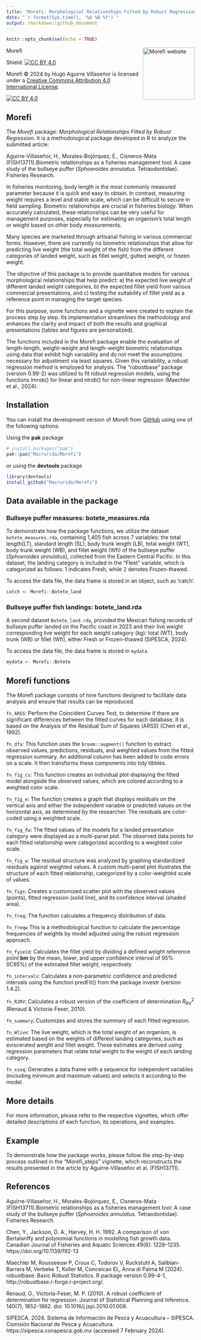 ```yaml
---
title: "Morefi: Morphological Relationships Fitted by Robust Regression"
date: "`r format(Sys.time(), '%d %B %Y')`"
output: rmarkdown::github_document
---
```


```r
knitr::opts_chunk$set(echo = TRUE)
```

Morefi <a href="https://github.com/Macrurido/Morefi/"><img src="man/figures/logo.png" align="right" height="139" alt="Morefi website" /></a>

<!-- README.md is generated from README.Rmd. Please edit that file -->

Shield: [![CC BY 4.0][cc-by-shield]][cc-by]

Morefi © 2024 by Hugo Aguirre Villaseñor is licensed under a
[Creative Commons Attribution 4.0 International License][cc-by].

[![CC BY 4.0][cc-by-image]][cc-by]

[cc-by]: http://creativecommons.org/licenses/by/4.0/
[cc-by-image]: https://i.creativecommons.org/l/by/4.0/88x31.png
[cc-by-shield]: https://img.shields.io/badge/License-CC%20BY%204.0-lightgrey.svg

## Morefi

The *Morefi* package: *Morphological Relationships Fitted by Robust Regression*.
It is a methodological package developed in R to analyze the submitted article:

Aguirre-Villaseñor, H., Morales-Bojórquez, E., Cisneros-Mata (FISH13711).Biometric
relationships as a fisheries management tool: A case study of the bullseye puffer
(*Sphoeroides annulatus*. Tetraodontidae). Fisheries Research.

In fisheries monitoring, body length is the most commonly measured parameter because
it is quick and easy to obtain. In contrast, measuring weight requires a level 
and stable scale, which can be difficult to secure in field sampling. Biometric
relationships are crucial in fisheries biology. When accurately calculated, 
these relationships can be very useful for management purposes, especially for 
estimating an organism's total length or weight based on other body measurements.

Many species are marketed through artisanal fishing in various commercial forms.
However, there are currently no biometric relationships that allow for predicting
live weight (the total weight of the fish) from the different categories of landed
weight, such as fillet weight, gutted weight, or frozen weight.

The objective of this package is to provide quantitative models for various 
morphological relationships that help predict: a) the expected live weight of
different landed weight categories, b) the expected fillet yield from various 
commercial presentations, and c) testing the suitability of fillet yield as a 
reference point in managing the target species.

For this purpose, some functions and a vignette were created to explain the process
step by step. Its implementation streamlines the methodology and enhances the 
clarity and impact of both the results and graphical presentations (tables and 
figures are personalized).

The functions included in the Morefi package enable the
evaluation of length-length, weight-weight and length-weight
biometric relationships using data that exhibit high
variability and do not meet the assumptions necessary for
adjustment via 
least squares. Given this variability, a robust regression method is employed 
for analysis. The "robustbase" package (version 0.99-2) was utilized to fit 
robust regression models, using the functions lmrob() for linear and nlrob()
for non-linear regression (Maechler et al., 2024).

## Installation

You can install the development version of Morefi from [GitHub](https://github.com/Macrurido/Morefi.git) 
using one of the following options:

Using the **pak** package
``` r
# install.packages("pak")
pak::pak("Macrurido/Morefi")
```
or using the **devtools** package

``` r
library(devtools)
install_github("Macrurido/Morefi")
```
## Data available in the package

### Bullseye puffer measures: botete_measures.rda

To demonstrate how the package functions, we utilize the
dataset `botete_measures.rda`, containing 1,405 fish across
7 variables: the total length(LT), standard length (SL),
body trunk length (LB), total weight (WT), body trunk weight
(WB), and fillet weight (Wfi) of the bullseye puffer
(*Sphoeroides annulatus*), collected from the Eastern Central
Pacific. In this dataset, the landing category is included in
the "Fleet" variable, which is categorized as follows: 1
indicates Fresh, while 2 denotes Frozen-thawed. 

To access the data file, the data frame is stored in an object,
such as 'catch'.

``` r
catch <- Morefi::Botete_land
```

### Bullseye puffer fish landings: botete_land.rda

A second dataset `Botete_land.rda`, provided the Mexican fishing records of bullseye
puffer landed on the Pacific coast in 2023 and their live weight corresponding
live weight for each weight category (kg): total (WT), body trunk (WB) or fillet
(Wfi), either Fresh or Frozen-thawed (SIPESCA, 2024).


To access the data file, the data frame is stored in `mydata`.
``` r
mydata <- Morefi::Botete
```
## Morefi functions

The Morefi package consists of nine functions designed to facilitate data analysis
and ensure that results can be reproduced.

`fn_ARSS`:	Perform the Coincident Curves Test, to determine if there are significant
differences between the fitted curves for each database. It is based on the 
Analysis of the Residual Sum of Squares (ARSS) (Chen et al., 1992).

`fn_dfa`: This function uses the `broom::augment()` function to extract observed
values, predictions, residuals, and weighted values from the fitted regression 
summary. An additional column has been added to code errors on a scale. It then 
transforms these components into tidy tibbles.

`fn_fig_cs`: This function creates an individual plot displaying the fitted model
alongside the observed values, which are colored according to a weighted color scale.

`fn_fig_e`: The function creates a graph that displays residuals on the vertical axis
and either the independent variable or predicted values on the horizontal
axis, as determined by the researcher. The residuals are color-coded using
a weighted scale.

`fn_fig_fw`: The fitted values of the models for a landed presentation category were
displayed as a multi-panel plot. The observed data points for each fitted 
relationship were categorized according to a weighted color scale.

`fn_fig_w`: The residual structure was analyzed by graphing standardized 
residuals against weighted values. A custom multi-panel plot illustrates the
structure of each fitted relationship, categorized by a color-weighted scale of values.

`fn_figs`:	Creates a customized scatter plot with the observed values (points),
fitted regression (solid line), and its confidence interval (shaded area).

`fn_freq`:	The function calculates a frequency distribution of data.

`fn_freqw`	This is a methodological function to calculate the percentage 
frequencies of weights by model adjusted using the robust regression approach.

`fn_fyield`:	Calculates the fillet yield by dividing a defined weight reference
point **bm** by the mean, lower, and upper confidence interval of 95% (IC95%) of
the estimated fillet weight, respectively.

`fn_intervals`:	Calculates a non-parametric confidence and predicted intervals 
using the function predFit() from the package investr (version 1.4.2).

`fn_R2RV`:	Calculates a robust version of the coefficient of determination
$R^{2}_{RV}$ (Renaud & Victoria-Feser, 2010).

`fn_summary`:	Customizes and stores the summary of each fitted regression.

`fn_Wlive`: The live weight, which is the total weight of an organism, is estimated based
on the weights of different landing categories, such as eviscerated weight and
fillet weight. These estimates are derived using regression parameters that
relate total weight to the weight of each landing category.

`fn_xseq`:	Generates a data frame with a sequence for independent variables 
(including minimum and maximum values) and selects it according to the model.

## More details

For more information, please refer to the respective vignettes, which offer 
detailed descriptions of each function, its operations, and examples.

## Example

To demonstrate how the package works, please follow the step-by-step process
outlined in the "Morefi_steps" vignette, which reconstructs the results presented
in the article by Aguirre-Villaseñor et al. (FISH13711).

## References

Aguirre-Villaseñor, H., Morales-Bojórquez, E., Cisneros-Mata (FISH13711).Biometric
relationships as a fisheries management tool: A case study of the bullseye puffer
(*Sphoeroides annulatus*. Tetraodontidae). Fisheries Research.

Chen, Y., Jackson, D. A., Harvey, H. H. 1992. A comparison of von Bertalanffy and
polynomial functions in modelling fish growth data. Canadian Journal of Fisheries
and Aquatic Sciences 49(6): 1228–1235. https://doi.org/10.1139/f92-13

Maechler M, Rousseeuw P, Croux C, Todorov V, Ruckstuhl A, Salibian-Barrera M,
Verbeke T, Koller M, Conceicao EL, Anna di Palma M (2024). robustbase: Basic 
Robust Statistics. R package version 0.99-4-1, http://robustbase.r-forge.r-project.org/.

Renaud, O., Victoria-Feser, M. P. (2010). A robust coefficient of determination
for regression. Journal of Statistical Planning and Inference. 140(7), 1852-1862. 
doi: 10.1016/j.jspi.2010.01.008.

SIPESCA. 2024. Sistema de Información de Pesca y Acuacultura – SIPESCA. Comisión
Nacional de Pesca y Acuacultura. https://sipesca.conapesca.gob.mx (accessed 7 
February 2024).

